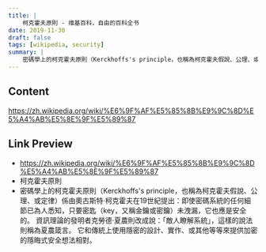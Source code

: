 ```yaml
---
title: |
    柯克霍夫原則 - 维基百科，自由的百科全书
date: 2019-11-30
draft: false
tags: [wikipedia, security]
summary: |
    密碼學上的柯克霍夫原則（Kerckhoffs's principle，也稱為柯克霍夫假說、公理、或定律）係由奧古斯特·柯克霍夫在19世紀提出：即使密碼系統的任何細節已為人悉知，只要密匙（key，又稱金鑰或密鑰）未洩漏，它也應是安全的。 資訊理論的發明者克勞德·夏農則改成說：「敵人瞭解系統」，這樣的說法則稱為夏農箴言。 它和傳統上使用隱密的設計、實作、或其他等等來提供加密的隱晦式安全想法相對。...
---
```


## Content

https://zh.wikipedia.org/wiki/%E6%9F%AF%E5%85%8B%E9%9C%8D%E5%A4%AB%E5%8E%9F%E5%89%87

## Link Preview

- https://zh.wikipedia.org/wiki/%E6%9F%AF%E5%85%8B%E9%9C%8D%E5%A4%AB%E5%8E%9F%E5%89%87
- 柯克霍夫原則
- 密碼學上的柯克霍夫原則（Kerckhoffs's principle，也稱為柯克霍夫假說、公理、或定律）係由奧古斯特·柯克霍夫在19世紀提出：即使密碼系統的任何細節已為人悉知，只要密匙（key，又稱金鑰或密鑰）未洩漏，它也應是安全的。 資訊理論的發明者克勞德·夏農則改成說：「敵人瞭解系統」，這樣的說法則稱為夏農箴言。 它和傳統上使用隱密的設計、實作、或其他等等來提供加密的隱晦式安全想法相對。

